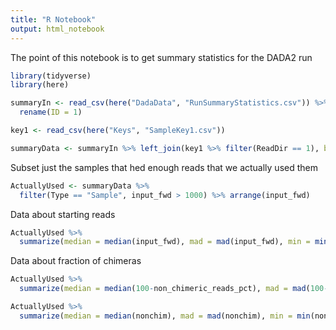 ```yaml
---
title: "R Notebook"
output: html_notebook
---
```


The point of this notebook is to get summary statistics for the DADA2 run

```r
library(tidyverse)
library(here)
```

```r
summaryIn <- read_csv(here("DadaData", "RunSummaryStatistics.csv")) %>% 
  rename(ID = 1)

key1 <- read_csv(here("Keys", "SampleKey1.csv"))

summaryData <- summaryIn %>% left_join(key1 %>% filter(ReadDir == 1), by = "ID")
```

Subset just the samples that hed enough reads that we actually used them
```r
ActuallyUsed <- summaryData %>%
  filter(Type == "Sample", input_fwd > 1000) %>% arrange(input_fwd)
```

Data about starting reads
```r
ActuallyUsed %>%
  summarize(median = median(input_fwd), mad = mad(input_fwd), min = min(input_fwd), max = max(input_fwd))
```

Data about fraction of chimeras

```r
ActuallyUsed %>%
  summarize(median = median(100-non_chimeric_reads_pct), mad = mad(100-non_chimeric_reads_pct), min = min(100-non_chimeric_reads_pct), max = max(100-non_chimeric_reads_pct))
```
```r
ActuallyUsed %>%
  summarize(median = median(nonchim), mad = mad(nonchim), min = min(nonchim), max = max(nonchim))
```
